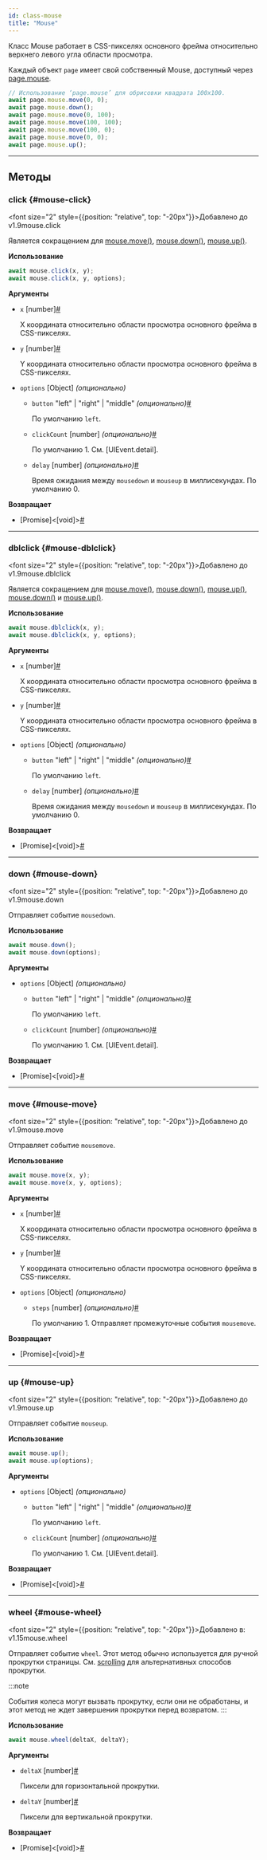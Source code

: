 ```yaml
---
id: class-mouse
title: "Mouse"
---
```


Класс Mouse работает в CSS-пикселях основного фрейма относительно верхнего левого угла области просмотра.

Каждый объект `page` имеет свой собственный Mouse, доступный через [page.mouse](/api/class-page.mdx#page-mouse).

```js
// Использование ‘page.mouse’ для обрисовки квадрата 100x100.
await page.mouse.move(0, 0);
await page.mouse.down();
await page.mouse.move(0, 100);
await page.mouse.move(100, 100);
await page.mouse.move(100, 0);
await page.mouse.move(0, 0);
await page.mouse.up();
```

---

## Методы

### click {#mouse-click}

<font size="2" style={{position: "relative", top: "-20px"}}>Добавлено до v1.9</font><x-search>mouse.click</x-search>

Является сокращением для [mouse.move()](/api/class-mouse.mdx#mouse-move), [mouse.down()](/api/class-mouse.mdx#mouse-down), [mouse.up()](/api/class-mouse.mdx#mouse-up).

**Использование**

```js
await mouse.click(x, y);
await mouse.click(x, y, options);
```

**Аргументы**
- `x` [number]<a aria-hidden="true" tabIndex="-1" class="list-anchor-link" id="mouse-click-option-x"/><a href="#mouse-click-option-x" class="list-anchor">#</a>
  
  X координата относительно области просмотра основного фрейма в CSS-пикселях.
- `y` [number]<a aria-hidden="true" tabIndex="-1" class="list-anchor-link" id="mouse-click-option-y"/><a href="#mouse-click-option-y" class="list-anchor">#</a>
  
  Y координата относительно области просмотра основного фрейма в CSS-пикселях.
- `options` [Object] *(опционально)*
  - `button` "left" | "right" | "middle" *(опционально)*<a aria-hidden="true" tabIndex="-1" class="list-anchor-link" id="mouse-click-option-button"/><a href="#mouse-click-option-button" class="list-anchor">#</a>
    
    По умолчанию `left`.
  - `clickCount` [number] *(опционально)*<a aria-hidden="true" tabIndex="-1" class="list-anchor-link" id="mouse-click-option-click-count"/><a href="#mouse-click-option-click-count" class="list-anchor">#</a>
    
    По умолчанию 1. См. [UIEvent.detail].
  - `delay` [number] *(опционально)*<a aria-hidden="true" tabIndex="-1" class="list-anchor-link" id="mouse-click-option-delay"/><a href="#mouse-click-option-delay" class="list-anchor">#</a>
    
    Время ожидания между `mousedown` и `mouseup` в миллисекундах. По умолчанию 0.

**Возвращает**
- [Promise]&lt;[void]&gt;<a aria-hidden="true" tabIndex="-1" class="list-anchor-link" id="mouse-click-return"/><a href="#mouse-click-return" class="list-anchor">#</a>

---

### dblclick {#mouse-dblclick}

<font size="2" style={{position: "relative", top: "-20px"}}>Добавлено до v1.9</font><x-search>mouse.dblclick</x-search>

Является сокращением для [mouse.move()](/api/class-mouse.mdx#mouse-move), [mouse.down()](/api/class-mouse.mdx#mouse-down), [mouse.up()](/api/class-mouse.mdx#mouse-up), [mouse.down()](/api/class-mouse.mdx#mouse-down) и [mouse.up()](/api/class-mouse.mdx#mouse-up).

**Использование**

```js
await mouse.dblclick(x, y);
await mouse.dblclick(x, y, options);
```

**Аргументы**
- `x` [number]<a aria-hidden="true" tabIndex="-1" class="list-anchor-link" id="mouse-dblclick-option-x"/><a href="#mouse-dblclick-option-x" class="list-anchor">#</a>
  
  X координата относительно области просмотра основного фрейма в CSS-пикселях.
- `y` [number]<a aria-hidden="true" tabIndex="-1" class="list-anchor-link" id="mouse-dblclick-option-y"/><a href="#mouse-dblclick-option-y" class="list-anchor">#</a>
  
  Y координата относительно области просмотра основного фрейма в CSS-пикселях.
- `options` [Object] *(опционально)*
  - `button` "left" | "right" | "middle" *(опционально)*<a aria-hidden="true" tabIndex="-1" class="list-anchor-link" id="mouse-dblclick-option-button"/><a href="#mouse-dblclick-option-button" class="list-anchor">#</a>
    
    По умолчанию `left`.
  - `delay` [number] *(опционально)*<a aria-hidden="true" tabIndex="-1" class="list-anchor-link" id="mouse-dblclick-option-delay"/><a href="#mouse-dblclick-option-delay" class="list-anchor">#</a>
    
    Время ожидания между `mousedown` и `mouseup` в миллисекундах. По умолчанию 0.

**Возвращает**
- [Promise]&lt;[void]&gt;<a aria-hidden="true" tabIndex="-1" class="list-anchor-link" id="mouse-dblclick-return"/><a href="#mouse-dblclick-return" class="list-anchor">#</a>

---

### down {#mouse-down}

<font size="2" style={{position: "relative", top: "-20px"}}>Добавлено до v1.9</font><x-search>mouse.down</x-search>

Отправляет событие `mousedown`.

**Использование**

```js
await mouse.down();
await mouse.down(options);
```

**Аргументы**
- `options` [Object] *(опционально)*
  - `button` "left" | "right" | "middle" *(опционально)*<a aria-hidden="true" tabIndex="-1" class="list-anchor-link" id="mouse-down-option-button"/><a href="#mouse-down-option-button" class="list-anchor">#</a>
    
    По умолчанию `left`.
  - `clickCount` [number] *(опционально)*<a aria-hidden="true" tabIndex="-1" class="list-anchor-link" id="mouse-down-option-click-count"/><a href="#mouse-down-option-click-count" class="list-anchor">#</a>
    
    По умолчанию 1. См. [UIEvent.detail].

**Возвращает**
- [Promise]&lt;[void]&gt;<a aria-hidden="true" tabIndex="-1" class="list-anchor-link" id="mouse-down-return"/><a href="#mouse-down-return" class="list-anchor">#</a>

---

### move {#mouse-move}

<font size="2" style={{position: "relative", top: "-20px"}}>Добавлено до v1.9</font><x-search>mouse.move</x-search>

Отправляет событие `mousemove`.

**Использование**

```js
await mouse.move(x, y);
await mouse.move(x, y, options);
```

**Аргументы**
- `x` [number]<a aria-hidden="true" tabIndex="-1" class="list-anchor-link" id="mouse-move-option-x"/><a href="#mouse-move-option-x" class="list-anchor">#</a>
  
  X координата относительно области просмотра основного фрейма в CSS-пикселях.
- `y` [number]<a aria-hidden="true" tabIndex="-1" class="list-anchor-link" id="mouse-move-option-y"/><a href="#mouse-move-option-y" class="list-anchor">#</a>
  
  Y координата относительно области просмотра основного фрейма в CSS-пикселях.
- `options` [Object] *(опционально)*
  - `steps` [number] *(опционально)*<a aria-hidden="true" tabIndex="-1" class="list-anchor-link" id="mouse-move-option-steps"/><a href="#mouse-move-option-steps" class="list-anchor">#</a>
    
    По умолчанию 1. Отправляет промежуточные события `mousemove`.

**Возвращает**
- [Promise]&lt;[void]&gt;<a aria-hidden="true" tabIndex="-1" class="list-anchor-link" id="mouse-move-return"/><a href="#mouse-move-return" class="list-anchor">#</a>

---

### up {#mouse-up}

<font size="2" style={{position: "relative", top: "-20px"}}>Добавлено до v1.9</font><x-search>mouse.up</x-search>

Отправляет событие `mouseup`.

**Использование**

```js
await mouse.up();
await mouse.up(options);
```

**Аргументы**
- `options` [Object] *(опционально)*
  - `button` "left" | "right" | "middle" *(опционально)*<a aria-hidden="true" tabIndex="-1" class="list-anchor-link" id="mouse-up-option-button"/><a href="#mouse-up-option-button" class="list-anchor">#</a>
    
    По умолчанию `left`.
  - `clickCount` [number] *(опционально)*<a aria-hidden="true" tabIndex="-1" class="list-anchor-link" id="mouse-up-option-click-count"/><a href="#mouse-up-option-click-count" class="list-anchor">#</a>
    
    По умолчанию 1. См. [UIEvent.detail].

**Возвращает**
- [Promise]&lt;[void]&gt;<a aria-hidden="true" tabIndex="-1" class="list-anchor-link" id="mouse-up-return"/><a href="#mouse-up-return" class="list-anchor">#</a>

---

### wheel {#mouse-wheel}

<font size="2" style={{position: "relative", top: "-20px"}}>Добавлено в: v1.15</font><x-search>mouse.wheel</x-search>

Отправляет событие `wheel`. Этот метод обычно используется для ручной прокрутки страницы. См. [scrolling](../input.mdx#scrolling) для альтернативных способов прокрутки.

:::note

События колеса могут вызвать прокрутку, если они не обработаны, и этот метод не ждет завершения прокрутки перед возвратом.
:::

**Использование**

```js
await mouse.wheel(deltaX, deltaY);
```

**Аргументы**
- `deltaX` [number]<a aria-hidden="true" tabIndex="-1" class="list-anchor-link" id="mouse-wheel-option-delta-x"/><a href="#mouse-wheel-option-delta-x" class="list-anchor">#</a>
  
  Пиксели для горизонтальной прокрутки.
- `deltaY` [number]<a aria-hidden="true" tabIndex="-1" class="list-anchor-link" id="mouse-wheel-option-delta-y"/><a href="#mouse-wheel-option-delta-y" class="list-anchor">#</a>
  
  Пиксели для вертикальной прокрутки.

**Возвращает**
- [Promise]&lt;[void]&gt;<a aria-hidden="true" tabIndex="-1" class="list-anchor-link" id="mouse-wheel-return"/><a href="#mouse-wheel-return" class="list-anchor">#</a>